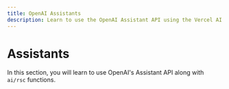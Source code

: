 ```yaml
---
title: OpenAI Assistants
description: Learn to use the OpenAI Assistant API using the Vercel AI SDK in your Next.js application
---
```


# Assistants

In this section, you will learn to use OpenAI's Assistant API along with `ai/rsc` functions.
